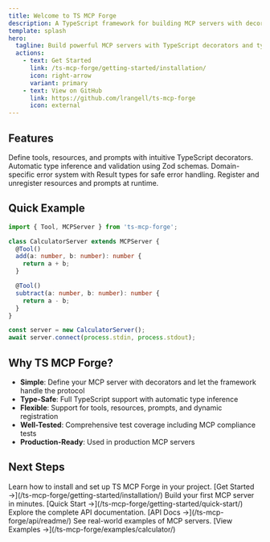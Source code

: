 ```yaml
---
title: Welcome to TS MCP Forge
description: A TypeScript framework for building MCP servers with decorators
template: splash
hero:
  tagline: Build powerful MCP servers with TypeScript decorators and type safety
  actions:
    - text: Get Started
      link: /ts-mcp-forge/getting-started/installation/
      icon: right-arrow
      variant: primary
    - text: View on GitHub
      link: https://github.com/lrangell/ts-mcp-forge
      icon: external
---
```



## Features

<CardGrid stagger>
  <Card title="Decorator-Based API" icon="setting">
    Define tools, resources, and prompts with intuitive TypeScript decorators.
  </Card>
  <Card title="Type Safety" icon="approve-check">
    Automatic type inference and validation using Zod schemas.
  </Card>
  <Card title="Error Handling" icon="error">
    Domain-specific error system with Result types for safe error handling.
  </Card>
  <Card title="Dynamic Registration" icon="rocket">
    Register and unregister resources and prompts at runtime.
  </Card>
</CardGrid>

## Quick Example

```typescript
import { Tool, MCPServer } from 'ts-mcp-forge';

class CalculatorServer extends MCPServer {
  @Tool()
  add(a: number, b: number): number {
    return a + b;
  }

  @Tool()
  subtract(a: number, b: number): number {
    return a - b;
  }
}

const server = new CalculatorServer();
await server.connect(process.stdin, process.stdout);
```

## Why TS MCP Forge?

- **Simple**: Define your MCP server with decorators and let the framework handle the protocol
- **Type-Safe**: Full TypeScript support with automatic type inference
- **Flexible**: Support for tools, resources, prompts, and dynamic registration
- **Well-Tested**: Comprehensive test coverage including MCP compliance tests
- **Production-Ready**: Used in production MCP servers

## Next Steps

<CardGrid>
  <Card title="Installation" icon="download">
    Learn how to install and set up TS MCP Forge in your project. [Get Started
    →](/ts-mcp-forge/getting-started/installation/)
  </Card>
  <Card title="Quick Start" icon="rocket">
    Build your first MCP server in minutes. [Quick Start
    →](/ts-mcp-forge/getting-started/quick-start/)
  </Card>
  <Card title="API Reference" icon="document">
    Explore the complete API documentation. [API Docs →](/ts-mcp-forge/api/readme/)
  </Card>
  <Card title="Examples" icon="open-book">
    See real-world examples of MCP servers. [View Examples →](/ts-mcp-forge/examples/calculator/)
  </Card>
</CardGrid>
